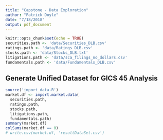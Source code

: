 ```yaml
---
title: "Capstone - Data Exploration"
author: "Patrick Doyle"
date: "7/18/2018"
output: pdf_document
---
```


```r
knitr::opts_chunk$set(echo = TRUE)
securities.path <- 'data/Securities_DLB.csv'
ratings.path <- 'data/Ratings_DLB.csv'
stocks.path <- 'data/Stocks_DLB.txt'
litigations.path <- 'data/sca_filings_no_dollars.csv'
fundamentals.path <- 'data/Fundamentals_DLB.csv'
```

## Generate Unified Dataset for GICS 45 Analysis
```r
source('import_data.R')
market.df <- import.market.data(
  securities.path,
  ratings.path,
  stocks.path,
  litigations.path,
  fundamentals.path)
summary(market.df)
colSums(market.df == 0)
# write.csv(market.df, 'resultDataSet.csv')
```